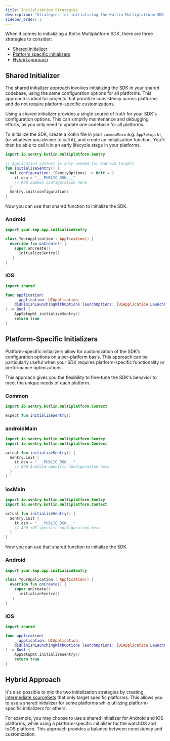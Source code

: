 ```yaml
---
title: Initialization Strategies
description: "Strategies for initializing the Kotlin Multiplatform SDK."
sidebar_order: 3
---
```


When it comes to initializing a Kotlin Multiplatform SDK, there are three strategies to consider:

- [Shared initializer](#shared-initializer)
- [Platform specific initializers](#platform-specific-initializers)
- [Hybrid approach](#hybrid-approach)

## Shared Initializer

The shared initializer approach involves initializing the SDK in your shared codebase, using the same configuration options for all platforms. This approach is ideal for projects that prioritize consistency across platforms and do not require platform-specific customizations.

Using a shared initializer provides a single source of truth for your SDK's configuration options. This can simplify maintenance and debugging efforts, as you only need to update one codebase for all platforms.

To initialize the SDK, create a Kotlin file in your `commonMain` e.g. `AppSetup.kt`, (or whatever you decide to call it), and create an initialization function. You'll then be able to call it in an early lifecycle stage in your platforms.

<SignInNote />

```kotlin {filename:AppSetup.kt}
import io.sentry.kotlin.multiplatform.Sentry

// Application context is only needed for Android targets
fun initializeSentry() {
  val configuration: (SentryOptions) -> Unit = {
    it.dsn = "___PUBLIC_DSN___"
    // Add common configuration here
  }
  Sentry.init(configuration)
}
```

Now you can use that shared function to initialize the SDK.

### Android

```kotlin {filename:MainActivity.kt}
import your.kmp.app.initializeSentry

class YourApplication : Application() {
  override fun onCreate() {
    super.onCreate()
      initializeSentry()
   }
}
```

### iOS

```swift {filename:AppDelegate.swift}
import shared

func application(
    _ application: UIApplication,
    didFinishLaunchingWithOptions launchOptions: [UIApplication.LaunchOptionsKey : Any]? = nil
) -> Bool {
    AppSetupKt.initializeSentry()
    return true
}
```

## Platform-Specific Initializers

Platform-specific initializers allow for customization of the SDK's configuration options on a per-platform basis. This approach can be particularly useful when your SDK requires platform-specific functionality or performance optimizations.

This approach gives you the flexibility to fine-tune the SDK's behavior to meet the unique needs of each platform.

### Common

```kotlin {filename:commonMain/AppSetup.kt}
import io.sentry.kotlin.multiplatform.Context

expect fun initializeSentry()
```

### androidMain

<SignInNote />

```kotlin {filename:androidMain/AppSetup.kt}
import io.sentry.kotlin.multiplatform.Sentry
import io.sentry.kotlin.multiplatform.Context

actual fun initializeSentry() {
  Sentry.init {
    it.dsn = "___PUBLIC_DSN___"
    // Add Android-specific configuration here
  }
}
```

### iosMain

<SignInNote />

```kotlin {filename:iosMain/AppSetup.kt}
import io.sentry.kotlin.multiplatform.Sentry
import io.sentry.kotlin.multiplatform.Context

actual fun initializeSentry() {
  Sentry.init {
    it.dsn = "___PUBLIC_DSN___"
    // Add iOS-specific configuration here
  }
}
```

Now you can use that shared function to initialize the SDK.

### Android

```kotlin {filename:MainActivity.kt}
import your.kmp.app.initializeSentry

class YourApplication : Application() {
  override fun onCreate() {
    super.onCreate()
      initializeSentry()
   }
}
```

### iOS

```swift {filename:AppDelegate.swift}
import shared

func application(
    _ application: UIApplication,
    didFinishLaunchingWithOptions launchOptions: [UIApplication.LaunchOptionsKey : Any]? = nil
) -> Bool {
    AppSetupKt.initializeSentry()
    return true
}
```

## Hybrid Approach

It's also possible to mix the two initialization strategies by creating [intermediate sourceSets](https://kotlinlang.org/docs/multiplatform-hierarchy.html) that only target specific platforms. This allows you to use a shared initializer for some platforms while utilizing platform-specific initializers for others.

For example, you may choose to use a shared initializer for Android and iOS platforms, while using a platform-specific initializer for the watchOS and tvOS platform. This approach provides a balance between consistency and customization.
